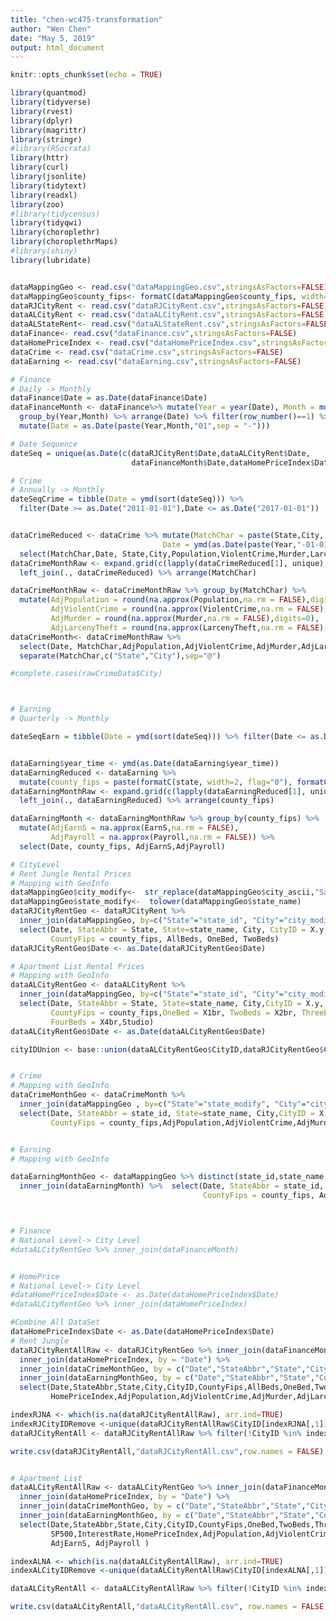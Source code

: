 ```yaml
---
title: "chen-wc475-transformation"
author: "Wen Chen"
date: "May 5, 2019"
output: html_document
---
```

```r
knitr::opts_chunk$set(echo = TRUE)

library(quantmod)
library(tidyverse)
library(rvest)
library(dplyr)
library(magrittr)
library(stringr)
#library(RSocrata)
library(httr)
library(curl)
library(jsonlite)
library(tidytext)
library(readxl)
library(zoo)
#library(tidycensus)
library(tidyqwi)
library(choroplethr)
library(choroplethrMaps)
#library(shiny)
library(lubridate)



```



```r
dataMappingGeo <- read.csv("dataMappingGeo.csv",stringsAsFactors=FALSE)
dataMappingGeo$county_fips<- formatC(dataMappingGeo$county_fips, width=5, flag="0") #add leading zero
dataRJCityRent <- read.csv("dataRJCityRent.csv",stringsAsFactors=FALSE)
dataALCityRent <- read.csv("dataALCityRent.csv",stringsAsFactors=FALSE)
dataALStateRent<- read.csv("dataALStateRent.csv",stringsAsFactors=FALSE)
dataFinance<- read.csv("dataFinance.csv",stringsAsFactors=FALSE)
dataHomePriceIndex <- read.csv("dataHomePriceIndex.csv",stringsAsFactors=FALSE)
dataCrime <- read.csv("dataCrime.csv",stringsAsFactors=FALSE)
dataEarning <- read.csv("dataEarning.csv",stringsAsFactors=FALSE)

```

```r

# Finance
# Daily -> Monthly
dataFinance$Date = as.Date(dataFinance$Date)
dataFinanceMonth <- dataFinance%>% mutate(Year = year(Date), Month = month(Date) ) %>% 
  group_by(Year,Month) %>% arrange(Date) %>% filter(row_number()==1) %>% 
  mutate(Date = as.Date(paste(Year,Month,"01",sep = "-")))

# Date Sequence
dateSeq = unique(as.Date(c(dataRJCityRent$Date,dataALCityRent$Date,
                           dataFinanceMonth$Date,dataHomePriceIndex$Date),orgin = "1970-01-01"))

# Crime
# Annually -> Monthly
dateSeqCrime = tibble(Date = ymd(sort(dateSeq))) %>% 
  filter(Date >= as.Date("2011-01-01"),Date <= as.Date("2017-01-01"))


dataCrimeReduced <- dataCrime %>% mutate(MatchChar = paste(State,City, sep='@'),
                                  Date = ymd(as.Date(paste(Year,"-01-01",sep="")))) %>%
  select(MatchChar,Date, State,City,Population,ViolentCrime,Murder,LarcenyTheft) 
dataCrimeMonthRaw <- expand.grid(c(lapply(dataCrimeReduced[1], unique), dateSeqCrime)) %>% 
  left_join(., dataCrimeReduced) %>% arrange(MatchChar)

dataCrimeMonthRaw <- dataCrimeMonthRaw %>% group_by(MatchChar) %>% 
  mutate(AdjPopulation = round(na.approx(Population,na.rm = FALSE),digits=0), 
         AdjViolentCrime = round(na.approx(ViolentCrime,na.rm = FALSE),digits=0),
         AdjMurder = round(na.approx(Murder,na.rm = FALSE),digits=0),
         AdjLarcenyTheft = round(na.approx(LarcenyTheft,na.rm = FALSE),digits=0))
dataCrimeMonth<- dataCrimeMonthRaw %>% 
  select(Date, MatchChar,AdjPopulation,AdjViolentCrime,AdjMurder,AdjLarcenyTheft) %>%
  separate(MatchChar,c("State","City"),sep="@")

#complete.cases(rawCrimeData$City)



# Earning
# Quarterly -> Monthly

dateSeqEarn = tibble(Date = ymd(sort(dateSeq))) %>% filter(Date <= as.Date("2018-03-01"))


dataEarning$year_time <- ymd(as.Date(dataEarning$year_time))
dataEarningReduced <- dataEarning %>% 
  mutate(county_fips = paste(formatC(state, width=2, flag="0"), formatC(county, width=3, flag="0"), sep="")) %>% select(county_fips,Date = year_time,EarnS,Payroll) 
dataEarningMonthRaw <- expand.grid(c(lapply(dataEarningReduced[1], unique), dateSeqEarn)) %>% 
  left_join(., dataEarningReduced) %>% arrange(county_fips)

dataEarningMonth <- dataEarningMonthRaw %>% group_by(county_fips) %>% 
  mutate(AdjEarnS = na.approx(EarnS,na.rm = FALSE), 
         AdjPayroll = na.approx(Payroll,na.rm = FALSE)) %>%
  select(Date, county_fips, AdjEarnS,AdjPayroll)


```


```r
# CityLevel
# Rent Jungle Rental Prices
# Mapping with GeoInfo
dataMappingGeo$city_modify<-  str_replace(dataMappingGeo$city_ascii,"Saint","St.")
dataMappingGeo$state_modify<-  tolower(dataMappingGeo$state_name)
dataRJCityRentGeo <- dataRJCityRent %>% 
  inner_join(dataMappingGeo, by=c("State"="state_id", "City"="city_modify")) %>% 
  select(Date, StateAbbr = State, State=state_name, City, CityID = X.y, 
         CountyFips = county_fips, AllBeds, OneBed, TwoBeds)
dataRJCityRentGeo$Date <- as.Date(dataRJCityRentGeo$Date)   

# Apartment List Rental Prices
# Mapping with GeoInfo
dataALCityRentGeo <- dataALCityRent %>% 
  inner_join(dataMappingGeo, by=c("State"="state_id", "City"="city_modify")) %>% 
  select(Date, StateAbbr = State, State=state_name, City,CityID = X.y, 
         CountyFips = county_fips,OneBed = X1br, TwoBeds = X2br, ThreeBeds = X3br,
         FourBeds = X4br,Studio)
dataALCityRentGeo$Date <- as.Date(dataALCityRentGeo$Date)

cityIDUnion <- base::union(dataALCityRentGeo$CityID,dataRJCityRentGeo$CityID)


# Crime
# Mapping with GeoInfo
dataCrimeMonthGeo <- dataCrimeMonth %>% 
  inner_join(dataMappingGeo , by=c("State"="state_modify", "City"="city_modify")) %>% 
  select(Date, StateAbbr = state_id, State=state_name, City,CityID = X, 
         CountyFips = county_fips,AdjPopulation,AdjViolentCrime,AdjMurder,AdjLarcenyTheft)


# Earning
# Mapping with GeoInfo

dataEarningMonthGeo <- dataMappingGeo %>% distinct(state_id,state_name,county_fips) %>% 
  inner_join(dataEarningMonth) %>%  select(Date, StateAbbr = state_id, State=state_name,
                                           CountyFips = county_fips, AdjEarnS, AdjPayroll)



# Finance
# National Level-> City Level  
#dataALCityRentGeo %>% inner_join(dataFinanceMonth)


# HomePrice
# National Level-> City Level
#dataHomePriceIndex$Date <- as.Date(dataHomePriceIndex$Date)
#dataALCityRentGeo %>% inner_join(dataHomePriceIndex)
```

```r
#Combine All DataSet
dataHomePriceIndex$Date <- as.Date(dataHomePriceIndex$Date)
# Rent Jungle
dataRJCityRentAllRaw <- dataRJCityRentGeo %>% inner_join(dataFinanceMonth) %>% 
  inner_join(dataHomePriceIndex, by = "Date") %>%
  inner_join(dataCrimeMonthGeo, by = c("Date","StateAbbr","State","City","CityID","CountyFips")) %>%
  inner_join(dataEarningMonthGeo, by = c("Date","StateAbbr","State","CountyFips")) %>%
  select(Date,StateAbbr,State,City,CityID,CountyFips,AllBeds,OneBed,TwoBeds,SP500,InterestRate,
         HomePriceIndex,AdjPopulation,AdjViolentCrime,AdjMurder,AdjLarcenyTheft, AdjEarnS, AdjPayroll)

indexRJNA <- which(is.na(dataRJCityRentAllRaw), arr.ind=TRUE)
indexRJCityIDRemove <-unique(dataRJCityRentAllRaw$CityID[indexRJNA[,1]]) 
dataRJCityRentAll <- dataRJCityRentAllRaw %>% filter(!CityID %in% indexRJCityIDRemove)

write.csv(dataRJCityRentAll,"dataRJCityRentAll.csv",row.names = FALSE)


# Apartment List
dataALCityRentAllRaw <- dataALCityRentGeo %>% inner_join(dataFinanceMonth) %>% 
  inner_join(dataHomePriceIndex, by = "Date") %>%
  inner_join(dataCrimeMonthGeo, by = c("Date","StateAbbr","State","City","CityID","CountyFips")) %>%
  inner_join(dataEarningMonthGeo, by = c("Date","StateAbbr","State","CountyFips")) %>%
  select(Date,StateAbbr,State,City,CityID,CountyFips,OneBed,TwoBeds,ThreeBeds, FourBeds,Studio,
         SP500,InterestRate,HomePriceIndex,AdjPopulation,AdjViolentCrime,AdjMurder,AdjLarcenyTheft, 
         AdjEarnS, AdjPayroll )

indexALNA <- which(is.na(dataALCityRentAllRaw), arr.ind=TRUE)
indexALCityIDRemove <-unique(dataALCityRentAllRaw$CityID[indexALNA[,1]]) 

dataALCityRentAll <- dataALCityRentAllRaw %>% filter(!CityID %in% indexALCityIDRemove)

write.csv(dataALCityRentAll,"dataALCityRentAll.csv", row.names = FALSE)



```





